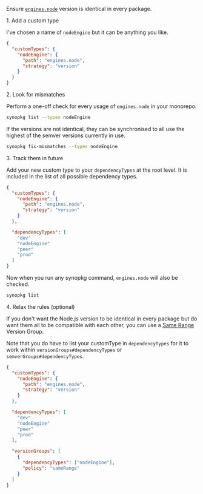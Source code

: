 

Ensure [`engines.node`]({import.meta.env.HREF_ENGINES}) version is identical in every package.

<Hx level={props.level}>1. Add a custom type</Hx>

I've chosen a name of `nodeEngine` but it can be anything you like.

```json title=".synopkgrc"
{
  "customTypes": {
    "nodeEngine": {
      "path": "engines.node",
      "strategy": "version"
    }
  }
}
```

<Hx level={props.level}>2. Look for mismatches</Hx>

Perform a one-off check for every usage of `engines.node` in your monorepo.

```bash
synopkg list --types nodeEngine
```

If the versions are not identical, they can be synchronised to all use the highest of the semver versions currently in use.

```bash
synopkg fix-mismatches --types nodeEngine
```

<Hx level={props.level}>3. Track them in future</Hx>

Add your new custom type to your `dependencyTypes` at the root level. It is included in the list of all possible dependency types.

```json title=".synopkgrc"
{
  "customTypes": {
    "nodeEngine": {
      "path": "engines.node",
      "strategy": "version"
    }
  },

  "dependencyTypes": [
    "dev"
    "nodeEngine"
    "peer"
    "prod"
  ]
}
```

Now when you run any synopkg command, `engines.node` will also be checked.

```bash
synopkg list
```

<Hx level={props.level}>4. Relax the rules (optional)</Hx>

If you don't want the Node.js version to be identical in every package but do want them all to be compatible with each other, you can use a [Same Range](/synopkg/config/version-groups/same-range) Version Group.

Note that you do have to list your customType in `dependencyTypes` for it to work within `versionGroups#dependencyTypes` or `semverGroups#dependencyTypes`.

```json title=".synopkgrc"
{
  "customTypes": {
    "nodeEngine": {
      "path": "engines.node",
      "strategy": "version"
    }
  },

  "dependencyTypes": [
    "dev"
    "nodeEngine"
    "peer"
    "prod"
  ],

  "versionGroups": [
    {
      "dependencyTypes": ["nodeEngine"],
      "policy": "sameRange"
    }
  ]
}
```

